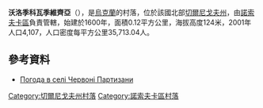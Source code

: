 {{coord|50|56|37|N|31|47|22|E|scale:100000|display=title}}

'''沃洛季科瓦季維齊亞'''（{{lang-uk|Володькова Дівиця}}），是[[烏克蘭|烏克蘭]]的村落，位於該國北部[[切爾尼戈夫州|切爾尼戈夫州]]，由[[諾索夫卡區|諾索夫卡區]]負責管轄，始建於1600年，面積0.12平方公里，海拔高度124米，2001年人口4,107，人口密度每平方公里35,713.04人。

==參考資料==
* [http://rp5.ua/147826/ua Погода в селі Червоні Партизани]

[[Category:切爾尼戈夫州村落|Category:切爾尼戈夫州村落]]
[[Category:諾索夫卡區村落|Category:諾索夫卡區村落]]


{{Chernihiv-geo-stub}}